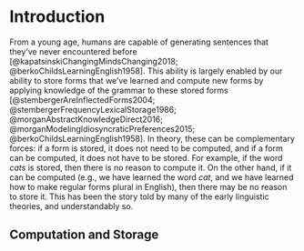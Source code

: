 # Introduction

From a young age, humans are capable of generating sentences that they've never encountered before [@kapatsinskiChangingMindsChanging2018; @berkoChildsLearningEnglish1958]. This ability is largely enabled by our ability to store forms that we've learned and compute new forms by applying knowledge of the grammar to these stored forms [@stembergerAreInflectedForms2004; @stembergerFrequencyLexicalStorage1986; @morganAbstractKnowledgeDirect2016; @morganModelingIdiosyncraticPreferences2015; @berkoChildsLearningEnglish1958]. In theory, these can be complementary forces: if a form is stored, it does not need to be computed, and if a form can be computed, it does not have to be stored. For example, if the word *cats* is stored, then there is no reason to compute it. On the other hand, if it can be computed (e.g., we have learned the word *cat*, and we have learned how to make regular forms plural in English), then there may be no reason to store it. This has been the story told by many of the early linguistic theories, and understandably so.

## Computation and Storage
